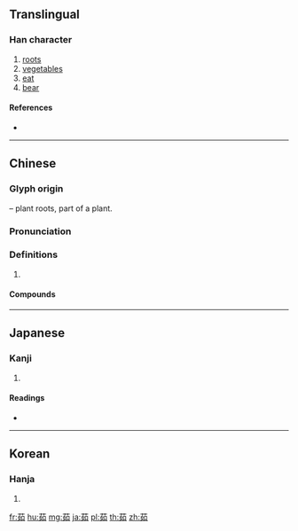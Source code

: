 {{character info/new}}
==Translingual==

===Han character===
{{Han char|rn=140|rad=艸|as=06|sn=12|four=44460|canj=TVR}}

# [[root]]s
# [[vegetable]]s
# [[eat]]
# [[bear]]

====References====
* {{Han ref|kx=1029.100|dkj=30921|dj=1488.040|hdz=53211.110|uh=8339|ud=33593|bh=AFF8|bd=45048}}

----

==Chinese==
{{zh-forms}}

===Glyph origin===
{{Han etym}}
{{Han compound|艸|alt1=艹|t1=grass, plants|如|ls=psc|c1=s|c2=p}} – plant roots, part of a plant.

===Pronunciation===
{{zh-pron
|m=rú
|c=jyu6,jyu4
|mn=jî/jû/lu/lû
|mc=y
|oc=y
|cat=
}}

===Definitions===
{{zh-hanzi}}

# {{rfdef|zh}}

====Compounds====
{{zh-der|吐剛茹柔|含辛茹苦|拔茅連茹|柔茹剛吐|柔茹寡斷|竹茹|茅茹|茹古涵今|茹柔吐剛|茹毛飲血|茹泣吞悲|茹素|茹苦含辛|茹荼|茹葷|茹魚去蠅|菜茹|蔬茹氣|銜悲茹恨|銜聲茹氣|飯糗茹草|飲冰茹蘗|飲血茹毛}}

----

==Japanese==

===Kanji===
{{ja-kanji|grade=|rs=艸06}}

# {{defn|lang=ja|sort=艸06}}

====Readings====
* {{ja-readings|on=[[じょ]] (jo), [[にょ]] (nyo)|kun=[[くう]] (kuu), [[ゆでる]] (yuderu)|nanori=}}

----

==Korean==

===Hanja===
{{ko-hanja|hangeul=여|eumhun=|rv=yeo|mr=yŏ|y=ye}}

# {{defn|lang=ko|sort=艸06}}

[[fr:茹]]
[[hu:茹]]
[[mg:茹]]
[[ja:茹]]
[[pl:茹]]
[[th:茹]]
[[zh:茹]]